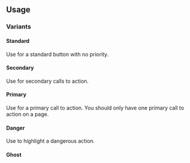 
## Usage

### Variants

#### Standard
Use for a standard button with no priority.
<Story id="csf-mdxpage--standard" />

#### Secondary
Use for secondary calls to action.
<Story id="csf-mdxpage--secondary" />

#### Primary
Use for a primary call to action. You should only have one primary call to action on a page.
<Canvas>
    <Story id="csf-mdxpage--primary" />
</Canvas>

#### Danger
Use to highlight a dangerous action.
<Canvas>
    <Story id="csf-mdxpage--danger" />
</Canvas>

#### Ghost
<Canvas>
    <Story id="csf-mdxpage--ghost" />
</Canvas>

